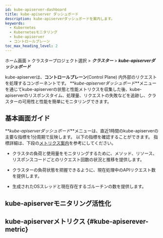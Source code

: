 ```yaml
---
id: kube-apiserver-dashboard
title: kube-apiserver ダッシュボード
description: kube-apiserverダッシュボードを案内します。
keywords:
  - Kubernetes
  - Kubernetesモニタリング
  - kube-apiserver
  - コントロールプレーン
toc_max_heading_level: 2
---
```


ホーム画面 > クラスタープロジェクト選択 > **_クラスター_** > **_kube-apiserverダッシュボード_**


<K8skubeapiservercommon />

kube-apiserverは、**コントロールプレーン**(Control Plane) 内外部のリクエストを処理するコンポーネントです。 **_kube-apiserverダッシュボード_**メニューを通じてkube-apiserverの状態と性能メトリクスを収集した後、kube-apiserverのリスポンスタイム、処理量、リクエストの失敗などを追跡し、クラスターの可用性と性能を簡単にモニタリングできます。

## 基本画面ガイド

<ImgLang img='k8s-kube-apiserver.png' desc='kube-apiserver ダッシュボード'/>

**_kube-apiserverダッシュボード_**メニューは、直近1時間のkube-apiserverの主要な指標を1分周期で反映します。 以下の指標を確認することができます。 指標詳細は、下段の[メトリクス案内](#kube-apiserever-metric)を参考にしてください。

- クラスタの負荷と使用量をモニタリングするために、メソッド、リソース、リスポンスコードごとのリクエスト回数の状況と推移を提供します。 

- クラスターの負荷状態を把握できるように、現在処理中のAPIリクエスト数を提供します。 

- 生成されたOSスレッドと現在存在するゴルーチンの数を提供します。 

## kube-apiserverモニタリング活性化


<K8skubeapiservermonitoring />

## kube-apiserverメトリクス {#kube-apiserever-metric}


<K8skubeapiservermetric />
